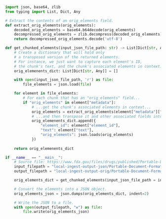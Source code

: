 ```python Python
import json, base64, zlib
from typing import List, Dict, Any

# Extract the contents of an orig_elements field.
def extract_orig_elements(orig_elements):
    decoded_orig_elements = base64.b64decode(orig_elements)
    decompressed_orig_elements = zlib.decompress(decoded_orig_elements)
    return decompressed_orig_elements.decode('utf-8')

def get_chunked_elements(input_json_file_path: str) -> List[Dict[str, Any]]:
    # Create a dictionary that will hold only
    # a transposed version of the returned elements. 
    # For instance, we just want to capture each element's ID,
    # the chunk's text, and the chunk's associated elements in context.
    orig_elemenents_dict: List[Dict[str, Any]] = []

    with open(input_json_file_path, 'r') as file:
        file_elements = json.load(file)

    for element in file_elements:
        # For each chunk that has an "orig_elements" field...
        if "orig_elements" in element["metadata"]:
            # ...get the chunk's associated elements in context...
            orig_elements = extract_orig_elements(element["metadata"]["orig_elements"])
            # ...and then transpose it and other associated fields into a separate dictionary.
            orig_elemenents_dict.append({
                "element_id": element["element_id"],
                "text": element["text"],
                "orig_elements": json.loads(orig_elements)
            })
    
    return orig_elemenents_dict

if __name__ == "__main__":
    # Source file: https://www.fda.gov/files/drugs/published/Portable-Document-Format-Specifications.pdf
    input_filepath = "local-ingest-output-json/Portable-Document-Format-Specifications.json"
    output_filepath = "local-ingest-output-orig/Portable-Document-Format-Specifications-Orig-Elements-Only.json"

    orig_elements_dict = get_chunked_elements(input_json_file_path = input_filepath)

    # Convert the elements into a JSON object.
    orig_elements_json = json.dumps(orig_elements_dict, indent=2)

    # Write the JSON to a file.
    with open(output_filepath, "w") as file:
        file.write(orig_elements_json)
```